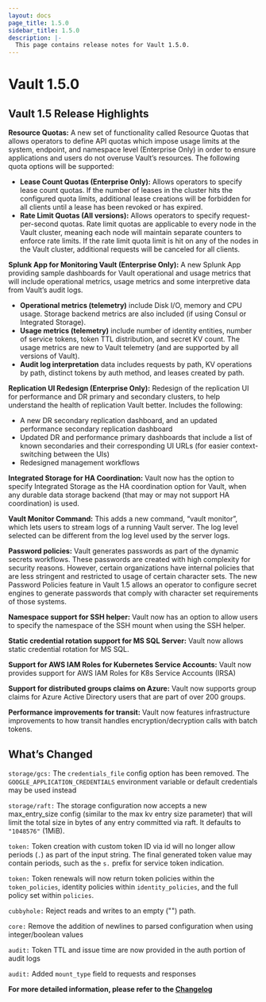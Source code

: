 ```yaml
---
layout: docs
page_title: 1.5.0
sidebar_title: 1.5.0
description: |-
  This page contains release notes for Vault 1.5.0.
---
```


# Vault 1.5.0

## Vault 1.5 Release Highlights

**Resource Quotas:**  A new set of functionality called Resource Quotas that allows operators to define API quotas which impose usage limits at the system, endpoint, and namespace level (Enterprise Only) in order to ensure applications and users do not overuse Vault’s resources.  The following quota options will be supported:
* **Lease Count Quotas (Enterprise Only):** Allows operators to specify lease count quotas. If the number of leases in the cluster hits the configured quota limits, additional lease creations will be forbidden for all clients until a lease has been revoked or has expired.
* **Rate Limit Quotas (All versions):** Allows operators to specify request-per-second quotas. Rate limit quotas are applicable to every node in the Vault cluster, meaning each node will maintain separate counters to enforce rate limits. If the rate limit quota limit is hit on any of the nodes in the Vault cluster, additional requests will be canceled for all clients. 

**Splunk App for Monitoring Vault (Enterprise Only):**  A new Splunk App providing sample dashboards for Vault operational and usage metrics that will include operational metrics, usage metrics and some interpretive data from Vault’s audit logs.
* **Operational metrics (telemetry)** include Disk I/O, memory and CPU usage. Storage backend metrics are also included (if using Consul or Integrated Storage).
* **Usage metrics (telemetry)** include number of identity entities, number of service tokens, token TTL distribution, and secret KV count. The usage metrics are new to Vault telemetry (and are supported by all versions of Vault).
* **Audit log interpretation** data includes requests by path, KV operations by path, distinct tokens by auth method, and leases created by path. 

**Replication UI Redesign (Enterprise Only):** Redesign of the replication UI for performance and DR primary and secondary clusters, to help understand the health of replication Vault better. Includes the following: 
* A new DR secondary replication dashboard, and an updated performance secondary replication dashboard 
* Updated DR and performance primary dashboards that include a list of known secondaries and their corresponding UI URLs (for easier context-switching between the UIs)
* Redesigned management workflows 

**Integrated Storage for HA Coordination:** Vault now has the option to specify Integrated Storage as the HA coordination option for Vault, when any durable data storage backend (that may or may not support HA coordination) is used.  

**Vault Monitor Command:** This adds a new command, “vault monitor”, which lets users to stream logs of a running Vault server. The log level selected can be different from the log level used by the server logs.

**Password policies:** Vault generates passwords as part of the dynamic secrets workflows. These passwords are created with high complexity for security reasons. However, certain organizations  have internal policies that are less stringent and restricted to usage of certain character sets. The new Password Policies feature in Vault 1.5 allows an operator to configure secret engines to generate passwords that comply with character set requirements of those systems.

**Namespace support for SSH helper:**  Vault now has an option to allow users to specify the namespace of the SSH mount when using the SSH helper. 

**Static credential rotation support for MS SQL Server:** Vault now allows static credential rotation for MS SQL. 

**Support for AWS IAM Roles for Kubernetes Service Accounts:** Vault now provides support for AWS IAM Roles for K8s Service Accounts (IRSA)

**Support for distributed groups claims on Azure:**  Vault now supports group claims for Azure Active Directory users that are part of over 200 groups. 

**Performance improvements for transit:** Vault now features infrastructure improvements to how transit handles encryption/decryption calls with batch tokens.

## What’s Changed

`storage/gcs:` The `credentials_file` config option has been removed. The `GOOGLE_APPLICATION_CREDENTIALS` environment variable or default credentials may be used instead

`storage/raft:` The storage configuration now accepts a new max_entry_size config  (similar to the max kv entry size parameter) that will limit the total size in bytes of any entry committed via raft. It defaults to `"1048576"` (1MiB).

`token:` Token creation with custom token ID via id will no longer allow periods (`.`) as part of the input string. The final generated token value may contain periods, such as the `s.` prefix for service token indication.

`token:` Token renewals will now return token policies within the `token_policies`, identity policies within `identity_policies`, and the full policy set within `policies`. 

`cubbyhole:` Reject reads and writes to an empty ("") path. 

`core:` Remove the addition of newlines to parsed configuration when using integer/boolean values

`audit:` Token TTL and issue time are now provided in the auth portion of audit logs

`audit:` Added `mount_type` field to requests and responses

**For more detailed information, please refer to the [Changelog](https://github.com/hashicorp/vault/blob/master/CHANGELOG.md)** 



